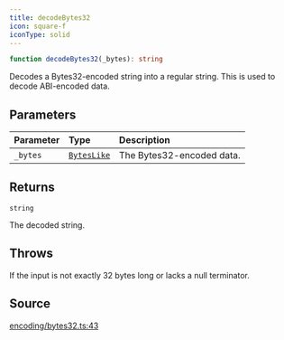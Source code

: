 ```yaml
---
title: decodeBytes32
icon: square-f
iconType: solid
---
```


```ts
function decodeBytes32(_bytes): string
```

Decodes a Bytes32-encoded string into a regular string. This is used to decode ABI-encoded data.

## Parameters

| Parameter | Type | Description |
| :------ | :------ | :------ |
| `_bytes` | [`BytesLike`](/content/type-aliases/BytesLike) | The Bytes32-encoded data. |

## Returns

`string`

The decoded string.

## Throws

If the input is not exactly 32 bytes long or lacks a null terminator.

## Source

[encoding/bytes32.ts:43](https://github.com/dominant-strategies/quais.js/blob/9cd48558df3d21b38e50dd81be3a8b94ee4847f2/src/encoding/bytes32.ts#L43)
